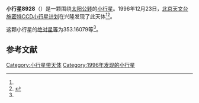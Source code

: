 {{Infobox planet
| bgcolour = #FFFFC0
| name = 8928
| symbol = 
| image = 
| caption = 
| discovery = yes
| discovery_ref = 
| discoverer = [[北京天文台施密特CCD小行星计划|北京天文台施密特CCD小行星计划]]
| discovery_site = [[兴隆|兴隆]] 
| discovered = 1996年12月23日
| designations = yes
| mp_name = 
| named_after = 
| alt_names = 1996 YH2/ 1969 VD / 1969 VQ / 1973 YJ1 / 1988 XT4
| mp_category = [[主带小行星|主带小行星]]
| orbit_ref = <ref name="a">[http://ssd.jpl.nasa.gov/sbdb.cgi?sstr=8928 8928] {{Wayback|url=http://ssd.jpl.nasa.gov/sbdb.cgi?sstr=8928 |date=20210717064413 }}，小行星數據庫瀏覽器（JPL Small-Body Database Browser）－[[美国国家航空航天局|美国国家航空航天局]]喷气推进实验室</ref>
| epoch = 2456400.5 (2013年4月18日更新)
| aphelion = {{convert|2.6483977|AU|km|3|abbr=on|lk=out}}
| perihelion = {{convert|2.1766547|AU|km|3|abbr=on}}
| semimajor = {{convert|2.4125262|AU|km|3|abbr=on}}
| eccentricity = 0.0977695
| period = 1368.694363 [[日|日]]<br />3.75[[儒略年|儒略年]]
| avg_speed = 
| inclination = 4.59688
| asc_node = 53.80508
| mean_anomaly = 
| arg_peri = 353.16079
| satellites = 
| physical_characteristics = yes
| dimensions = 
| mass = 
| density = 
| surface_grav = 
| escape_velocity = 
| sidereal_day = 
| axial_tilt = 
| pole_ecliptic_lat = 
| pole_ecliptic_lon = 
| albedo = 
| temperatures= 
| temp_name1 = 
| mean_temp_1 = 
| max_temp_1 = 
| temp_name2 = 
| max_temp_2 = 
| spectral_type = 
| abs_magnitude = 353.16079
}}

'''小行星8928'''（{{lang-en|8928}}）是一颗围绕[[太阳|太阳]][[公转|公转]]的[[小行星|小行星]]。1996年12月23日，[[北京天文台施密特CCD小行星计划|北京天文台施密特CCD小行星计划]]在兴隆发现了此天体<ref name="a" /><ref>{{cite news|title=小行星列表|url=http://cfa-www.harvard.edu/iau/lists/NumberedMPs.txt|accessdate=2013-07-08|newspaper=哈佛大学|archive-date=2008-05-17|archive-url=https://web.archive.org/web/20080517010638/http://cfa-www.harvard.edu/iau/lists/NumberedMPs.txt|dead-url=no}}</ref>。

这颗小行星的[[绝对星等|绝对星等]]为353.16079等<ref name="a" />。

==参考文献==
{{reflist}}
{{Minor Planet Number|[[小行星8927|小行星8927]]|[[小行星8929|小行星8929]]}}

{{小天体}}

[[Category:小行星带天体|Category:小行星带天体]]
[[Category:1996年发现的小行星|Category:1996年发现的小行星]]

{{asteroid-stub}}